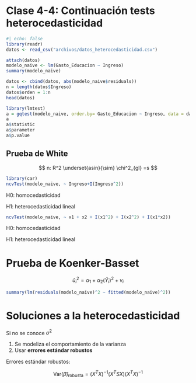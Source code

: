 # Clase 4-4: Continuación tests heterocedasticidad

```r
#| echo: false
library(readr)
datos <- read_csv("archivos/datos_heterocedasticidad.csv")
```

```r
attach(datos)
modelo_naive <- lm(Gasto_Educacion ~ Ingreso)
summary(modelo_naive)
```

```r
datos <- cbind(datos, abs(modelo_naive$residuals))
n = length(datos$Ingreso)
datos$orden = 1:n
head(datos)
```

```r
library(lmtest)
a = gqtest(modelo_naive, order.by= Gasto_Educacion ~ Ingreso, data = datos, fraction = 16)
a
a$statistic
a$parameter
a$p.value
```

## Prueba de White

$$
n: R^2 \underset{asin}{\sim} \chi^2_{gl} =s
$$

``` r
library(car)
ncvTest(modelo_naive, ~ Ingreso+I(Ingreso^2))
```

H0: homocedasticidad

H1: heterocedasticidad lineal

``` r
ncvTest(modelo_naive, ~ x1 + x2 + I(x1^2) + I(x2^2) + I(x1*x2))
```

H0: homocedasticidad

H1: heterocedasticidad lineal

# Prueba de Koenker-Basset

$$
\hat{u}_i^2 = \alpha_1 + \alpha_2 (\hat{Y}_i)^2 + v_i
$$

```r
summary(lm(residuals(modelo_naive)^2 ~ fitted(modelo_naive)^2))
```

# Soluciones a la heterocedasticidad

Si no se conoce $\sigma^2$

1.  Se modeliza el comportamiento de la varianza
2.  Usar **errores estándar robustos**

Errores estándar robustos:

$$
\text{Var}(\hat{\beta})_{\text{robusta}} = (X^TX)^{-1} (X^T S X) (X^TX)^{-1}
$$
